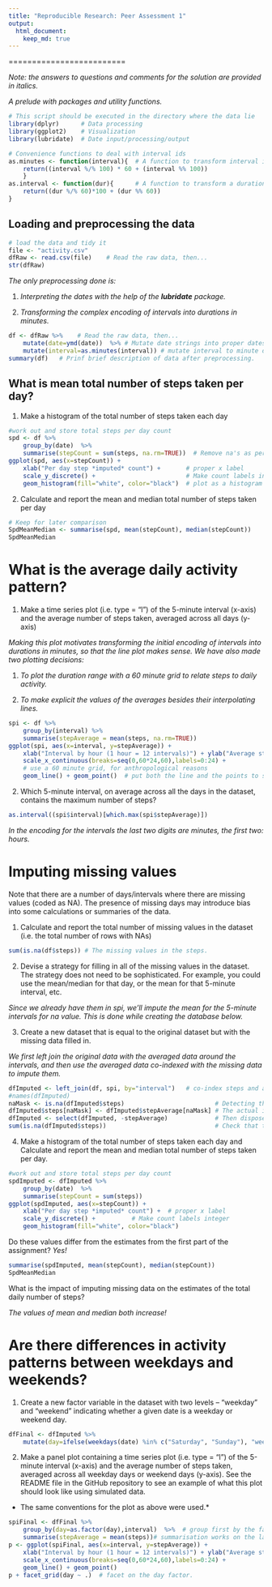 ```yaml
---
title: "Reproducible Research: Peer Assessment 1"
output: 
  html_document:
    keep_md: true
---
```


=========================

*Note: the answers  to questions and comments for the solution are provided in italics.*

*A prelude with packages and utility functions.*

```r
# This script should be executed in the directory where the data lie
library(dplyr)      # Data processing
library(ggplot2)    # Visualization
library(lubridate)  # Date input/processing/output

# Convenience functions to deal with interval ids
as.minutes <- function(interval){  # A function to transform interval ids into minutes
    return((interval %/% 100) * 60 + (interval %% 100))
    }
as.interval <- function(dur){      # A function to transform a duration into an interval id
    return((dur %/% 60)*100 + (dur %% 60))
}
```
## Loading and preprocessing the data

```r
# load the data and tidy it
file <- "activity.csv"
dfRaw <- read.csv(file)    # Read the raw data, then...
str(dfRaw)
```
*The only preprocessing done is:*

1. *Interpreting the dates with the help of the **lubridate** package.*

2. *Transforming the complex encoding of intervals into durations in minutes.*

```r
df <- dfRaw %>%    # Read the raw data, then...
    mutate(date=ymd(date))  %>% # Mutate date strings into proper dates
    mutate(interval=as.minutes(interval)) # mutate interval to minute durations
summary(df)   # Prinf brief description of data after preprocessing.
```


## What is mean total number of steps taken per day?

1. Make a histogram of the total number of steps taken each day

```r
#work out and store total steps per day count
spd <- df %>% 
    group_by(date)  %>% 
    summarise(stepCount = sum(steps, na.rm=TRUE))  # Remove na's as per the statement.
ggplot(spd, aes(x=stepCount)) + 
    xlab("Per day step *imputed* count") +       # proper x label
    scale_y_discrete() +                         # Make count labels integer       
    geom_histogram(fill="white", color="black")  # plot as a histogram
```


2. Calculate and report the mean and median total number of steps taken per day

```r
# Keep for later comparison
SpdMeanMedian <- summarise(spd, mean(stepCount), median(stepCount))
SpdMeanMedian
```

# What is the average daily activity pattern?

1. Make a time series plot (i.e. type = "l") of the 5-minute interval (x-axis) and the average number of steps taken, averaged across all days (y-axis)

*Making this plot motivates transforming the initial encoding of intervals into durations in minutes, so that the line plot makes sense. We have also made two plotting decisions: *

1. *To plot the duration range with a 60 minute grid to relate steps to daily activity.*

2. *To make explicit the values of the averages besides their interpolating lines.*

```r
spi <- df %>% 
    group_by(interval) %>%
    summarise(stepAverage = mean(steps, na.rm=TRUE))
ggplot(spi, aes(x=interval, y=stepAverage)) +
    xlab("Interval by hour (1 hour = 12 intervals)") + ylab("Average step count") +
    scale_x_continuous(breaks=seq(0,60*24,60),labels=0:24) + 
    # use a 60 minute grid, for anthropological reasons
    geom_line() + geom_point()  # put both the line and the points to see the data.
```

2. Which 5-minute interval, on average across all the days in the dataset, contains the maximum number of steps?

```r
as.interval((spi$interval)[which.max(spi$stepAverage)])
```
*In the encoding for the intervals the last two digits are minutes, the first two: hours.*

# Imputing missing values

Note that there are a number of days/intervals where there are missing values (coded as NA). The presence of missing days may introduce bias into some calculations or summaries of the data.

1. Calculate and report the total number of missing values in the dataset (i.e. the total number of rows with NAs)
```r
sum(is.na(df$steps)) # The missing values in the steps. 
```

2. Devise a strategy for filling in all of the missing values in the dataset. The strategy does not need to be sophisticated. For example, you could use the mean/median for that day, or the mean for that 5-minute interval, etc.

*Since we already have them in $spi$, we'll impute the mean for the 5-minute intervals for na value. This is done while creating the database below.*

3. Create a new dataset that is equal to the original dataset but with the missing data filled in.

*We first left join the original data with the averaged data around the intervals, and then use the averaged data co-indexed with the missing data to impute them.*

```r
dfImputed <- left_join(df, spi, by="interval")   # co-index steps and averageSteps...
#names(dfImputed)
naMask <- is.na(dfImputed$steps)                         # Detecting the missing values...
dfImputed$steps[naMask] <- dfImputed$stepAverage[naMask] # The actual imputation...
dfImputed <- select(dfImputed, -stepAverage)             # Then dispose of averages.
sum(is.na(dfImputed$steps))                              # Check that there are no missing values left.
```

4. Make a histogram of the total number of steps taken each day and Calculate and report the mean and median total number of steps taken per day. 


```r
#work out and store total steps per day count
spdImputed <- dfImputed %>% 
    group_by(date)  %>% 
    summarise(stepCount = sum(steps))
ggplot(spdImputed, aes(x=stepCount)) + 
    xlab("Per day step *imputed* count") +  # proper x label
    scale_y_discrete() +          # Make count labels integer       
    geom_histogram(fill="white", color="black")
```

Do these values differ from the estimates from the first part of the assignment? *Yes!*

```r
summarise(spdImputed, mean(stepCount), median(stepCount))
SpdMeanMedian
```

What is the impact of imputing missing data on the estimates of the total daily number of steps?

*The values of mean and median both increase!*

# Are there differences in activity patterns between weekdays and weekends?

1. Create a new factor variable in the dataset with two levels – “weekday” and “weekend” indicating whether a given date is a weekday or weekend day.

```r
dfFinal <- dfImputed %>%
    mutate(day=ifelse(weekdays(date) %in% c("Saturday", "Sunday"), "weekend", "weekdays"))
```

2. Make a panel plot containing a time series plot (i.e. type = "l") of the 5-minute interval (x-axis) and the average number of steps taken, averaged across all weekday days or weekend days (y-axis). See the README file in the GitHub repository to see an example of what this plot should look like using simulated data.

* The same conventions for the plot as above were used.*

```r
spiFinal <- dfFinal %>% 
    group_by(day=as.factor(day),interval)  %>%  # group first by the factor, then the date
    summarise(stepAverage = mean(steps))# summarisation works on the last grouping factor
p <- ggplot(spiFinal, aes(x=interval, y=stepAverage)) + 
    xlab("Interval by hour (1 hour = 12 intervals)") + ylab("Average step count") +
    scale_x_continuous(breaks=seq(0,60*24,60),labels=0:24) + 
    geom_line() + geom_point()
p + facet_grid(day ~ .)  # facet on the day factor.
```
